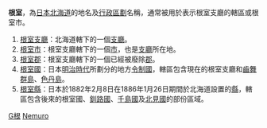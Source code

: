 {{消歧义|G|Cat=二字地名消歧义}}
'''根室'''，為[[日本|日本]][[北海道|北海道]]的地名及[[行政區劃|行政區劃]]名稱，通常被用於表示根室支廳的轄區或根室市。
# [[根室支廳|根室支廳]]：北海道轄下的一個[[支廳|支廳]]。
# [[根室市|根室市]]：根室支廳轄下的一個[[市|市]]，也是[[支廳|支廳]]所在地。
# [[根室郡|根室郡]]：根室支廳轄下的一個已經被廢除[[郡|郡]]。
# [[根室國|根室國]]：日本[[明治時代|明治時代]]所劃分的地方[[令制國|令制國]]，轄區包含現在的根室支廳和[[齒舞群島|齒舞群島]]、[[色丹島|色丹島]]。
# [[根室縣|根室縣]]：日本於1882年2月8日在1886年1月26日期間於北海道設置的[[縣|縣]]，轄區包含後來的根室國、[[釧路國|釧路國]]、[[千島國|千島國]]及[[北見國|北見國]]的部份區域。

[[Category:二字日本地名消歧義|G根]]
[[Category:北海道地理|Nemuro]]